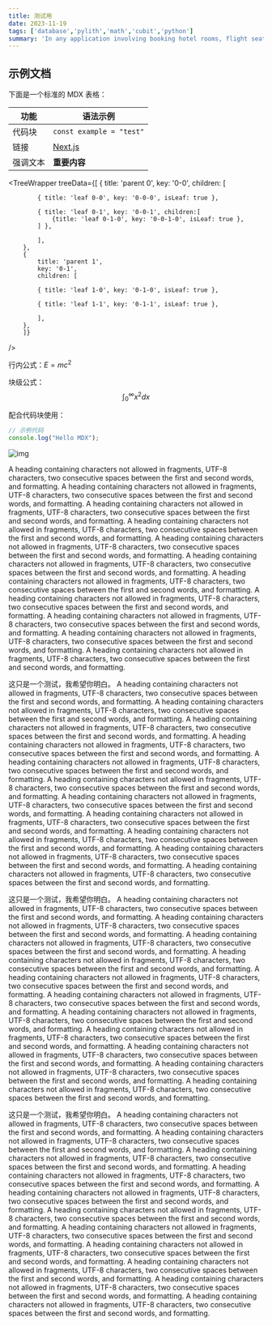 ```yaml
---
title: 测试用
date: 2023-11-19
tags: ['database','pylith','math','cubit','python']
summary: 'In any application involving booking hotel rooms, flight seats, or similar resources, data integrity is crucial to ensure multiple users can’t “claim” the same slot concurrently.'
---
```


## 示例文档

下面是一个标准的 MDX 表格：

| 功能         | 语法示例                  |
| ------------ | ------------------------- |
| 代码块       | `const example = "test"` |
| 链接         | [Next.js](https://nextjs.org) |
| 强调文本     | **重要内容**              |

<TreeWrapper
    treeData={[
        {
            title: 'parent 0',
            key: '0-0',
            children: [

            { title: 'leaf 0-0', key: '0-0-0', isLeaf: true },

            { title: 'leaf 0-1', key: '0-0-1', children:[
                {title: 'leaf 0-1-0', key: '0-0-1-0', isLeaf: true },
            ] },

            ],
        },
        {
            title: 'parent 1',
            key: '0-1',
            children: [

            { title: 'leaf 1-0', key: '0-1-0', isLeaf: true },

            { title: 'leaf 1-1', key: '0-1-1', isLeaf: true },
            
            ],
        },
        ]}
/>


行内公式：$E = mc^2$

块级公式：
$$
\int_0^\infty x^2 dx
$$

配合代码块使用：

```js
// 示例代码
console.log("Hello MDX");
```

![img](https://imgur.com/i0sTVkR.png)


A heading containing characters not allowed in fragments, UTF-8 characters, two consecutive spaces between the first and second words, and formatting.
A heading containing characters not allowed in fragments, UTF-8 characters, two consecutive spaces between the first and second words, and formatting.
A heading containing characters not allowed in fragments, UTF-8 characters, two consecutive spaces between the first and second words, and formatting.
A heading containing characters not allowed in fragments, UTF-8 characters, two consecutive spaces between the first and second words, and formatting.
A heading containing characters not allowed in fragments, UTF-8 characters, two consecutive spaces between the first and second words, and formatting.
A heading containing characters not allowed in fragments, UTF-8 characters, two consecutive spaces between the first and second words, and formatting.
A heading containing characters not allowed in fragments, UTF-8 characters, two consecutive spaces between the first and second words, and formatting.
A heading containing characters not allowed in fragments, UTF-8 characters, two consecutive spaces between the first and second words, and formatting.
A heading containing characters not allowed in fragments, UTF-8 characters, two consecutive spaces between the first and second words, and formatting.
A heading containing characters not allowed in fragments, UTF-8 characters, two consecutive spaces between the first and second words, and formatting.
A heading containing characters not allowed in fragments, UTF-8 characters, two consecutive spaces between the first and second words, and formatting.

这只是一个测试，我希望你明白。
A heading containing characters not allowed in fragments, UTF-8 characters, two consecutive spaces between the first and second words, and formatting.
A heading containing characters not allowed in fragments, UTF-8 characters, two consecutive spaces between the first and second words, and formatting.
A heading containing characters not allowed in fragments, UTF-8 characters, two consecutive spaces between the first and second words, and formatting.
A heading containing characters not allowed in fragments, UTF-8 characters, two consecutive spaces between the first and second words, and formatting.
A heading containing characters not allowed in fragments, UTF-8 characters, two consecutive spaces between the first and second words, and formatting.
A heading containing characters not allowed in fragments, UTF-8 characters, two consecutive spaces between the first and second words, and formatting.
A heading containing characters not allowed in fragments, UTF-8 characters, two consecutive spaces between the first and second words, and formatting.
A heading containing characters not allowed in fragments, UTF-8 characters, two consecutive spaces between the first and second words, and formatting.
A heading containing characters not allowed in fragments, UTF-8 characters, two consecutive spaces between the first and second words, and formatting.
A heading containing characters not allowed in fragments, UTF-8 characters, two consecutive spaces between the first and second words, and formatting.
A heading containing characters not allowed in fragments, UTF-8 characters, two consecutive spaces between the first and second words, and formatting.

这只是一个测试，我希望你明白。
A heading containing characters not allowed in fragments, UTF-8 characters, two consecutive spaces between the first and second words, and formatting.
A heading containing characters not allowed in fragments, UTF-8 characters, two consecutive spaces between the first and second words, and formatting.
A heading containing characters not allowed in fragments, UTF-8 characters, two consecutive spaces between the first and second words, and formatting.
A heading containing characters not allowed in fragments, UTF-8 characters, two consecutive spaces between the first and second words, and formatting.
A heading containing characters not allowed in fragments, UTF-8 characters, two consecutive spaces between the first and second words, and formatting.
A heading containing characters not allowed in fragments, UTF-8 characters, two consecutive spaces between the first and second words, and formatting.
A heading containing characters not allowed in fragments, UTF-8 characters, two consecutive spaces between the first and second words, and formatting.
A heading containing characters not allowed in fragments, UTF-8 characters, two consecutive spaces between the first and second words, and formatting.
A heading containing characters not allowed in fragments, UTF-8 characters, two consecutive spaces between the first and second words, and formatting.
A heading containing characters not allowed in fragments, UTF-8 characters, two consecutive spaces between the first and second words, and formatting.
A heading containing characters not allowed in fragments, UTF-8 characters, two consecutive spaces between the first and second words, and formatting.

这只是一个测试，我希望你明白。
A heading containing characters not allowed in fragments, UTF-8 characters, two consecutive spaces between the first and second words, and formatting.
A heading containing characters not allowed in fragments, UTF-8 characters, two consecutive spaces between the first and second words, and formatting.
A heading containing characters not allowed in fragments, UTF-8 characters, two consecutive spaces between the first and second words, and formatting.
A heading containing characters not allowed in fragments, UTF-8 characters, two consecutive spaces between the first and second words, and formatting.
A heading containing characters not allowed in fragments, UTF-8 characters, two consecutive spaces between the first and second words, and formatting.
A heading containing characters not allowed in fragments, UTF-8 characters, two consecutive spaces between the first and second words, and formatting.
A heading containing characters not allowed in fragments, UTF-8 characters, two consecutive spaces between the first and second words, and formatting.
A heading containing characters not allowed in fragments, UTF-8 characters, two consecutive spaces between the first and second words, and formatting.
A heading containing characters not allowed in fragments, UTF-8 characters, two consecutive spaces between the first and second words, and formatting.
A heading containing characters not allowed in fragments, UTF-8 characters, two consecutive spaces between the first and second words, and formatting.
A heading containing characters not allowed in fragments, UTF-8 characters, two consecutive spaces between the first and second words, and formatting.